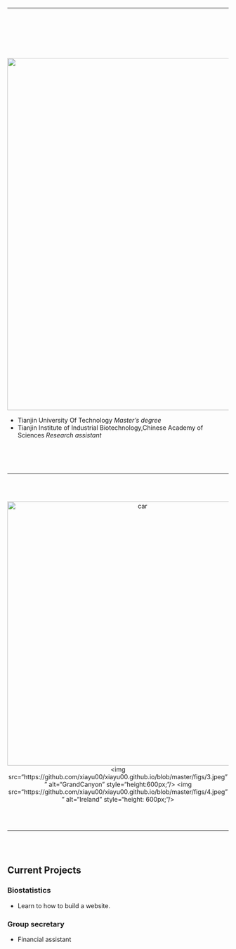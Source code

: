 ----

<script>
  (function(i,s,o,g,r,a,m){i['GoogleAnalyticsObject']=r;i[r]=i[r]||function(){
  (i[r].q=i[r].q||[]).push(arguments)},i[r].l=1*new Date();a=s.createElement(o),
  m=s.getElementsByTagName(o)[0];a.async=1;a.src=g;m.parentNode.insertBefore(a,m)
  })(window,document,'script','https://www.google-analytics.com/analytics.js','ga');

  ga('create', 'UA-85450191-1', 'auto');
  ga('send', 'pageview');

</script>
<br/><br/><br/><br/>
<div class="row">
<div class="col-xs-12 col-sm-5 text-center">
<br/>
<img src="figs/1.jpeg" style="width:800px;" align = "top"/> 
</div>
<div class="col-xs-12 col-sm-7">

* Tianjin University Of Technology *Master's degree*
* Tianjin Institute of Industrial Biotechnology,Chinese Academy of Sciences *Research assistant*


</div>
</div>


<br/><br/><br/>

***

<br/><br/>

<center>
<div class="scroll">
<img src="https://github.com/xiayu00/xiayu00.github.io/blob/master/figs/2.jpeg" alt="car" style="height:600px;"/>
<img src="https://github.com/xiayu00/xiayu00.github.io/blob/master/figs/3.jpeg"" alt="GrandCanyon" style="height:600px;"/>
<img src="https://github.com/xiayu00/xiayu00.github.io/blob/master/figs/4.jpeg"" alt="Ireland" style="height: 600px;"/></div>
</center>

<br/><br/>

***
<br/><br/>

## Current Projects

### Biostatistics

* Learn to how to build a website.


### Group secretary

* Financial assistant
